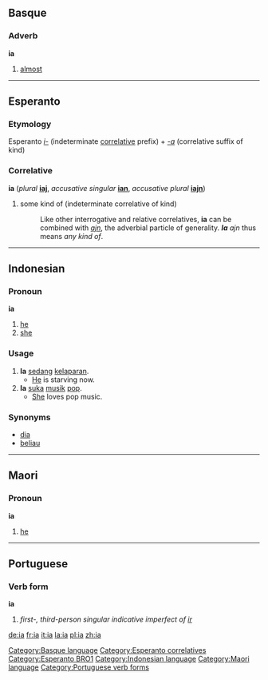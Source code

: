 ==Basque==
===Adverb===
'''ia'''

# [[almost]]

[[Category:Basque language]]

----

==Esperanto==
===Etymology===
Esperanto ''[[i-]]'' (indeterminate [[:Category:Esperanto correlatives|correlative]] prefix) + ''[[-a]]'' (correlative suffix of kind)

===Correlative===
'''ia''' (''plural'' '''[[iaj]]''', ''accusative singular'' '''[[ian]]''', ''accusative plural'' '''[[iajn]]''')

# some kind of (indeterminate correlative of kind)
#: Like other interrogative and relative correlatives, '''ia''' can be combined with ''[[ajn]]'', the adverbial particle of generality. '''''Ia''' ajn'' thus means ''any kind of''.

[[Category:Esperanto correlatives]]
[[Category:Esperanto BRO1]]

----

== Indonesian ==
===Pronoun===
'''ia'''

# [[he]]
# [[she]]

=== Usage ===
# '''Ia''' [[sedang]] [[lapar|kelaparan]].
#* [[he|He]] is starving now.
# '''Ia''' [[suka]] [[musik]] [[pop]].
#* [[she|She]] loves pop music.

=== Synonyms ===
* [[dia]]
* [[beliau]]

[[Category:Indonesian language]]

----

==Maori==
===Pronoun===
'''ia'''

# [[he]]

[[Category:Maori language]]

----

==Portuguese==
===Verb form===
'''ia'''

# ''first-, third-person singular indicative imperfect of [[ir]]''
[[Category:Portuguese verb forms]]

[[de:ia]]
[[fr:ia]]
[[it:ia]]
[[la:ia]]
[[pl:ia]]
[[zh:ia]]